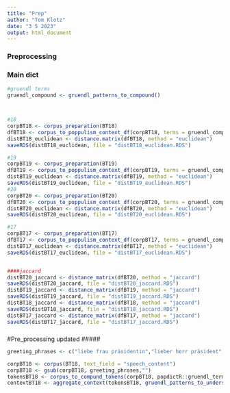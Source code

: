 ---
title: "Prep"
author: "Tom Klotz"
date: "3 5 2023"
output: html_document
---
 
### Preprocessing
 
### Main dict

```{r}
#gruendl terms
gruendl_compound <- gruendl_patterns_to_compound()



#18
corpBT18 <- corpus_preparation(BT18)
dfBT18 <- corpus_to_poppulism_context_df(corpBT18, terms = gruendl_compound)
distBT18_euclidean <- distance.matrix(dfBT18, method = "euclidean")
saveRDS(distBT18_euclidean, file = "distBT18_euclidean.RDS")

#19
corpBT19 <- corpus_preparation(BT19)
dfBT19 <- corpus_to_poppulism_context_df(corpBT19, terms = gruendl_compound)
distBT19_euclidean <- distance.matrix(dfBT19, method = "euclidean")
saveRDS(distBT19_euclidean, file = "distBT19_euclidean.RDS")
#20
corpBT20 <- corpus_preparation(BT20)
dfBT20 <- corpus_to_poppulism_context_df(corpBT20, terms = gruendl_compound)
distBT20_euclidean <- distance.matrix(dfBT20, method = "euclidean")
saveRDS(distBT20_euclidean, file = "distBT20_euclidean.RDS")

#17
corpBT17 <- corpus_preparation(BT17)
dfBT17 <- corpus_to_poppulism_context_df(corpBT17, terms = gruendl_compound)
distBT17_euclidean <- distance.matrix(dfBT17, method = "euclidean")
saveRDS(distBT17_euclidean, file = "distBT17_euclidean.RDS")


####jaccard
distBT20_jaccard <- distance_matrix(dfBT20, method = "jaccard")
saveRDS(distBT20_jaccard, file = "distBT20_jaccard.RDS")
distBT19_jaccard <- distance_matrix(dfBT19, method = "jaccard")
saveRDS(distBT19_jaccard, file = "distBT19_jaccard.RDS")
distBT18_jaccard <- distance_matrix(dfBT18, method = "jaccard")
saveRDS(distBT18_jaccard, file = "distBT18_jaccard.RDS")
distBT17_jaccard <- distance_matrix(dfBT17, method = "jaccard")
saveRDS(distBT17_jaccard, file = "distBT17_jaccard.RDS")
```

#####
#Pre_processing updated
#####


```{r}
greeting_phrases <- c("liebe frau präsidentin","lieber herr präsident","herr präsident","frau präsidentin","sehr geehrter","sehr geehrte","liebe kolleginnen und kollegen","meine sehr verehrten damen und herren","verehrte kolleginnen und kollegen","geehrte kolleginnen und kollegen","herr parlamentspräsident","frau parlamentspräsidentin","herr minister","frau ministerin","herr staatssekretär","frau staatssekretärin","herr alterspräsident","frau altpräsidentin")
```

```{r}
corpBT18 <- corpus(BT18, text_field = "speech_content")
corpBT18 <- gsub(corpBT18, greeting_phrases,"")
tokensBT18 <- corpus_to_compund_tokens(corpBT18, popdictR::gruendl_terms)
contextBT18 <- aggregate_context(tokensBT18, gruendl_patterns_to_underscore())

```


